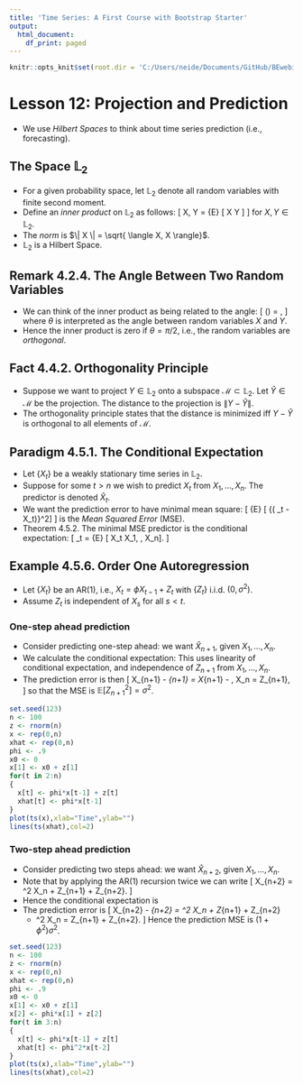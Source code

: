 ```yaml
---
title: 'Time Series: A First Course with Bootstrap Starter'
output:
  html_document:
    df_print: paged
---
```


```r
knitr::opts_knit$set(root.dir = 'C:/Users/neide/Documents/GitHub/BEwebinar/Data')
```

# Lesson 12: Projection and Prediction

- We use *Hilbert Spaces* to think about time series prediction (i.e., forecasting).

## The Space ${\mathbb L}_2$

- For a given probability space, let ${\mathbb L}_2$ denote all random variables with finite second moment.
- Define an *inner product* on ${\mathbb L}_2$ as follows:
\[
  \langle X, Y \rangle = {\mathbb E} [ X Y ]
\]
 for $X,Y \in {\mathbb L}_2$.
- The *norm* is $\| X \| = \sqrt{ \langle X, X \rangle}$.
- ${\mathbb L}_2$ is a Hilbert Space.

## Remark 4.2.4. The Angle Between Two Random Variables

- We can think of the inner product as being related to the angle:
\[
  \cos (\theta) = \frac{ \langle X, Y \rangle}{ \| X \| \cdot \| Y \| },
\]
 where $\theta$ is interpreted as the angle between random variables $X$ and $Y$.
- Hence the inner product is zero if $\theta = \pi/2$, i.e., the random variables are *orthogonal*.

## Fact 4.4.2. Orthogonality Principle

- Suppose we want to project $Y \in {\mathbb L}_2$ onto a subspace $\mathcal{M} \subset {\mathbb L}_2$. Let $\widehat{Y} \in \mathcal{M}$ be the projection. The distance to the projection is $\| Y - \widehat{Y} \|$.
- The orthogonality principle states that the distance is minimized iff $Y - \widehat{Y}$ is orthogonal to all elements of $\mathcal{M}$.


## Paradigm 4.5.1. The Conditional Expectation

- Let $\{ X_t \}$ be a weakly stationary time series in ${\mathbb L}_2$. 
- Suppose for some $t > n$ we wish to predict $X_t$ from $X_1, \ldots, X_n$. The predictor is denoted $\widehat{X}_t$.
- We want the prediction error to have minimal mean square:
\[
  {\mathbb E} [ {( \widehat{X}_t - X_t)}^2]
\]
is the *Mean Squared Error* (MSE).  
- Theorem 4.5.2. The minimal MSE predictor is the conditional expectation:
\[
 \widehat{X}_t = {\mathbb E} [ X_t \vert X_1, \ldots, X_n].
\]

## Example 4.5.6. Order One Autoregression

- Let $\{ X_t \}$ be an AR(1), i.e., $X_t = \phi X_{t-1} + Z_t$ with $\{ Z_t \}$ i.i.d. $(0,\sigma^2)$. 
- Assume $Z_t$ is independent of $X_s$ for all $s < t$. 

### One-step ahead prediction

- Consider predicting one-step ahead: we want $\widehat{X}_{n+1}$, given $X_1, \ldots, X_n$.
- We calculate the conditional expectation:
\begin{align*}
  {\mathbf E} [ X_{n+1} \vert X_1, \ldots, X_n] & = 
     {\mathbf E} [ \phi X_n + Z_{n+1} \vert X_1, \ldots, X_n] \\
     & = \phi \,  {\mathbf E} [ X_{n} \vert X_1, \ldots, X_n]
      +  {\mathbf E} [ Z_{n+1} \vert X_1, \ldots, X_n] \\
      & = \phi \, X_n + 0.
\end{align*}
 This uses linearity of conditional expectation, and independence of $Z_{n+1}$ from $X_1, \ldots, X_n$.
- The prediction error is then
\[
  X_{n+1} - \widehat{X}_{n+1} = X_{n+1} - \phi \, X_n = Z_{n+1},
\]
 so that the MSE is ${\mathbb E} [ Z_{n+1}^2] = \sigma^2$.

```r
set.seed(123)
n <- 100
z <- rnorm(n)
x <- rep(0,n)
xhat <- rep(0,n)
phi <- .9
x0 <- 0
x[1] <- x0 + z[1]
for(t in 2:n) 
{
  x[t] <- phi*x[t-1] + z[t] 
  xhat[t] <- phi*x[t-1]
}
plot(ts(x),xlab="Time",ylab="")
lines(ts(xhat),col=2)
```

### Two-step ahead prediction

- Consider predicting two steps ahead: we want $\widehat{X}_{n+2}$, given $X_1, \ldots, X_n$.
- Note that by applying the AR(1) recursion twice we can write
\[
 X_{n+2} = \phi^2 X_n + \phi Z_{n+1} + Z_{n+2}.
 \]
- Hence the conditional expectation is
  \begin{align*}
  {\mathbf E} [ X_{n+2} \vert X_1, \ldots, X_n] & = 
     {\mathbf E} [ \phi^2 X_n + \phi Z_{n+1} + Z_{n+2} \vert X_1, \ldots, X_n] \\
     & = \phi^2 \,  {\mathbf E} [ X_{n} \vert X_1, \ldots, X_n]
      +  \phi \, {\mathbf E} [ Z_{n+1} \vert X_1, \ldots, X_n] 
      + {\mathbf E} [ Z_{n+2} \vert X_1, \ldots, X_n]        \\
      & = \phi^2 \, X_n + 0.
\end{align*}
- The prediction error is
\[
 X_{n+2} - \widehat{X}_{n+2} = \phi^2 X_n + \phi Z_{n+1} + Z_{n+2}
  - \phi^2 X_n = \phi Z_{n+1} + Z_{n+2}.
\]
 Hence the prediction MSE is $(1 + \phi^2) \sigma^2$.

```r
set.seed(123)
n <- 100
z <- rnorm(n)
x <- rep(0,n)
xhat <- rep(0,n)
phi <- .9
x0 <- 0
x[1] <- x0 + z[1]
x[2] <- phi*x[1] + z[2]
for(t in 3:n) 
{
  x[t] <- phi*x[t-1] + z[t] 
  xhat[t] <- phi^2*x[t-2]
}
plot(ts(x),xlab="Time",ylab="")
lines(ts(xhat),col=2)
```






